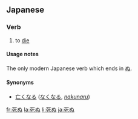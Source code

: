 ==Japanese==
{{ja-kanjitab|[[死]]}}
===Verb===
{{ja-verb|kk|type=1|tr=intrans|hira=しぬ|rom=shinu}}
# to [[die]]

====Usage notes====
The only modern Japanese verb which ends in [[ぬ]].

{{ja-go-nu|死|し|shi}}

====Synonyms====
* [[亡くなる]] ([[なくなる]], ''[[nakunaru]]'')

[[fr:死ぬ]]
[[la:死ぬ]]
[[li:死ぬ]]
[[ja:死ぬ]]